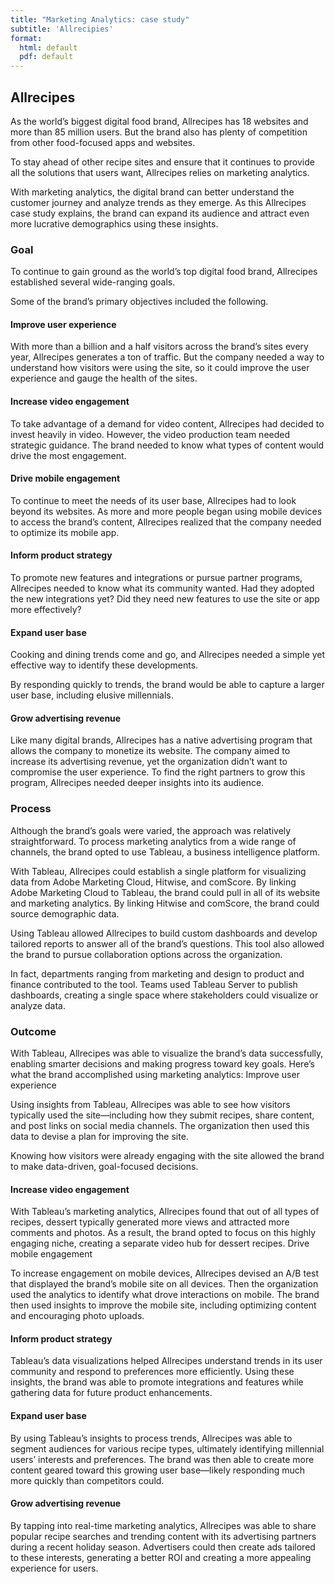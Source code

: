 ```yaml
---
title: "Marketing Analytics: case study"
subtitle: 'Allrecipies'
format: 
  html: default
  pdf: default
---
```


## Allrecipes

As the world's biggest digital food brand, Allrecipes has 18 websites and more than 85 million users.
But the brand also has plenty of competition from other food-focused apps and websites.

To stay ahead of other recipe sites and ensure that it continues to provide all the solutions that users want, Allrecipes relies on marketing analytics.

With marketing analytics, the digital brand can better understand the customer journey and analyze trends as they emerge.
As this Allrecipes case study explains, the brand can expand its audience and attract even more lucrative demographics using these insights.

### Goal

To continue to gain ground as the world's top digital food brand, Allrecipes established several wide-ranging goals.

Some of the brand's primary objectives included the following.

#### Improve user experience

With more than a billion and a half visitors across the brand's sites every year, Allrecipes generates a ton of traffic.
But the company needed a way to understand how visitors were using the site, so it could improve the user experience and gauge the health of the sites.

#### Increase video engagement

To take advantage of a demand for video content, Allrecipes had decided to invest heavily in video.
However, the video production team needed strategic guidance.
The brand needed to know what types of content would drive the most engagement.

#### Drive mobile engagement

To continue to meet the needs of its user base, Allrecipes had to look beyond its websites.
As more and more people began using mobile devices to access the brand's content, Allrecipes realized that the company needed to optimize its mobile app.

#### Inform product strategy

To promote new features and integrations or pursue partner programs, Allrecipes needed to know what its community wanted.
Had they adopted the new integrations yet?
Did they need new features to use the site or app more effectively?

#### Expand user base

Cooking and dining trends come and go, and Allrecipes needed a simple yet effective way to identify these developments.

By responding quickly to trends, the brand would be able to capture a larger user base, including elusive millennials.

#### Grow advertising revenue

Like many digital brands, Allrecipes has a native advertising program that allows the company to monetize its website.
The company aimed to increase its advertising revenue, yet the organization didn't want to compromise the user experience.
To find the right partners to grow this program, Allrecipes needed deeper insights into its audience.

### Process

Although the brand's goals were varied, the approach was relatively straightforward.
To process marketing analytics from a wide range of channels, the brand opted to use Tableau, a business intelligence platform.

With Tableau, Allrecipes could establish a single platform for visualizing data from Adobe Marketing Cloud, Hitwise, and comScore.
By linking Adobe Marketing Cloud to Tableau, the brand could pull in all of its website and marketing analytics.
By linking Hitwise and comScore, the brand could source demographic data.

Using Tableau allowed Allrecipes to build custom dashboards and develop tailored reports to answer all of the brand's questions.
This tool also allowed the brand to pursue collaboration options across the organization.

In fact, departments ranging from marketing and design to product and finance contributed to the tool.
Teams used Tableau Server to publish dashboards, creating a single space where stakeholders could visualize or analyze data.

### Outcome

With Tableau, Allrecipes was able to visualize the brand's data successfully, enabling smarter decisions and making progress toward key goals.
Here's what the brand accomplished using marketing analytics: Improve user experience

Using insights from Tableau, Allrecipes was able to see how visitors typically used the site---including how they submit recipes, share content, and post links on social media channels.
The organization then used this data to devise a plan for improving the site.

Knowing how visitors were already engaging with the site allowed the brand to make data-driven, goal-focused decisions.

#### Increase video engagement

With Tableau's marketing analytics, Allrecipes found that out of all types of recipes, dessert typically generated more views and attracted more comments and photos.
As a result, the brand opted to focus on this highly engaging niche, creating a separate video hub for dessert recipes.
Drive mobile engagement

To increase engagement on mobile devices, Allrecipes devised an A/B test that displayed the brand's mobile site on all devices.
Then the organization used the analytics to identify what drove interactions on mobile.
The brand then used insights to improve the mobile site, including optimizing content and encouraging photo uploads.

#### Inform product strategy

Tableau's data visualizations helped Allrecipes understand trends in its user community and respond to preferences more efficiently.
Using these insights, the brand was able to promote integrations and features while gathering data for future product enhancements.

#### Expand user base

By using Tableau's insights to process trends, Allrecipes was able to segment audiences for various recipe types, ultimately identifying millennial users' interests and preferences.
The brand was then able to create more content geared toward this growing user base---likely responding much more quickly than competitors could.

#### Grow advertising revenue

By tapping into real-time marketing analytics, Allrecipes was able to share popular recipe searches and trending content with its advertising partners during a recent holiday season.
Advertisers could then create ads tailored to these interests, generating a better ROI and creating a more appealing experience for users.
